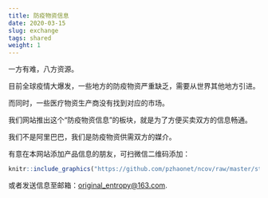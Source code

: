 ```yaml
---
title: 防疫物资信息
date: 2020-03-15
slug: exchange
tags: shared
weight: 1
---
```


一方有难，八方资源。

目前全球疫情大爆发，一些地方的防疫物资严重缺乏，需要从世界其他地方引进。

而同时，一些医疗物资生产商没有找到对应的市场。

我们网站推出这个“防疫物资信息”的板块，就是为了方便买卖双方的信息畅通。

我们不是阿里巴巴，我们是防疫物资供需双方的媒介。

有意在本网站添加产品信息的朋友，可扫微信二维码添加：

```r
knitr::include_graphics("https://github.com/pzhaonet/ncov/raw/master/static/shared/oe_wechat.png")
```


或者发送信息至邮箱：<original_entropy@163.com>.
